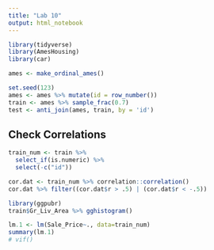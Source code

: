 ```yaml
---
title: "Lab 10"
output: html_notebook
---
```


```r
library(tidyverse)
library(AmesHousing)
library(car)

ames <- make_ordinal_ames()

set.seed(123)
ames <- ames %>% mutate(id = row_number())
train <- ames %>% sample_frac(0.7)
test <- anti_join(ames, train, by = 'id')
```

## Check Correlations
```r
train_num <- train %>% 
  select_if(is.numeric) %>% 
  select(-c("id"))
```

```r
cor.dat <- train_num %>% correlation::correlation()
cor.dat %>% filter((cor.dat$r > .5) | (cor.dat$r < -.5))
```
```r
library(ggpubr)
train$Gr_Liv_Area %>% gghistogram() 
```


```r
lm.1 <- lm(Sale_Price~., data=train_num)
summary(lm.1)
# vif()
```



